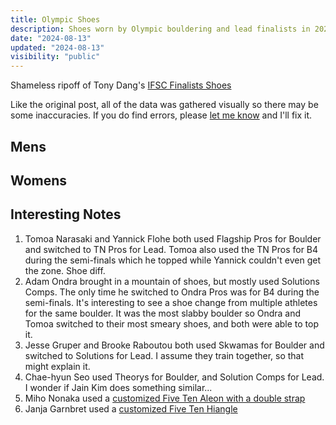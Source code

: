 ```yaml
---
title: Olympic Shoes
description: Shoes worn by Olympic bouldering and lead finalists in 2024
date: "2024-08-13"
updated: "2024-08-13"
visibility: "public"
---
```


Shameless ripoff of Tony Dang's [IFSC Finalists Shoes](https://tonydang.blog/ifsc-shoes/)


Like the original post, all of the data was gathered visually so there may be some inaccuracies. If you do find errors, please [let me know](mailto:joey.vanlierop+shoes@me.com) and I'll fix it.

## Mens  
<MensPlot />

## Womens  
<WomensPlot fadeDelay={0.15} />

## Interesting Notes

1. Tomoa Narasaki and Yannick Flohe both used Flagship Pros for Boulder and switched to TN Pros for Lead. Tomoa also used the TN Pros for B4 during the semi-finals which he topped while Yannick couldn't even get the zone. Shoe diff.  
2. Adam Ondra brought in a mountain of shoes, but mostly used Solutions Comps. The only time he switched to Ondra Pros was for B4 during the semi-finals.
It's interesting to see a shoe change from multiple athletes for the same boulder. It was the most slabby boulder so Ondra and Tomoa switched to their most smeary shoes, and both were able to top it.  
3. Jesse Gruper and Brooke Raboutou both used Skwamas for Boulder and switched to Solutions for Lead. I assume they train together, so that might explain it. 
4. Chae-hyun Seo used Theorys for Boulder, and Solution Comps for Lead. I wonder if Jain Kim does something similar... 
5. Miho Nonaka used a [customized Five Ten Aleon with a double strap](https://www.mountainproject.com/forum/topic/122473781/new-510-shoe-spotted-at-world-cup) 
6. Janja Garnbret used a [customized Five Ten Hiangle](https://news.adidas.com/outdoor/adidas-five-ten-i-terrex-athlete-janja-garnbret-has-won-olympic-gold-and-earned-a-spot-among-the-cli/s/58af8203-6cd7-460a-a117-505a688bf60d#:~:text=In%20competitions%2C%20she%20wears%20a%20customized%20Five%20Ten%20Hiangle)